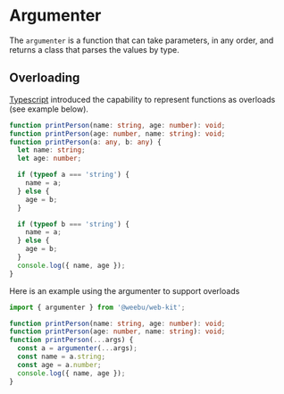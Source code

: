 
<Meta title='documentation/parsers/argumenter' />

# Argumenter

The `argumenter` is a function that can take parameters, in any order, and returns a class that parses the values by type.

## Overloading

[Typescript](https://www.typescriptlang.org/) introduced the capability to represent functions as overloads (see example below).

```typescript
function printPerson(name: string, age: number): void;
function printPerson(age: number, name: string): void;
function printPerson(a: any, b: any) {
  let name: string;
  let age: number;

  if (typeof a === 'string') {
    name = a;
  } else {
    age = b;
  }

  if (typeof b === 'string') {
    name = a;
  } else {
    age = b;
  }
  console.log({ name, age });
}
```

Here is an example using the argumenter to support overloads

```typescript
import { argumenter } from '@weebu/web-kit';

function printPerson(name: string, age: number): void;
function printPerson(age: number, name: string): void;
function printPerson(...args) {
  const a = argumenter(...args);
  const name = a.string;
  const age = a.number;
  console.log({ name, age });
}
```
